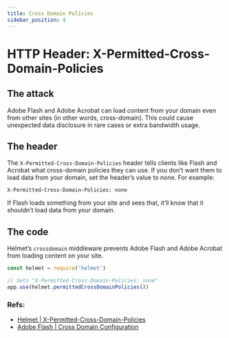 ```yaml
---
title: Cross Domain Policies
sidebar_position: 4
---
```


# HTTP Header: X-Permitted-Cross-Domain-Policies

## The attack

Adobe Flash and Adobe Acrobat can load content from your domain even from other sites (in other words, cross-domain). This could cause unexpected data disclosure in rare cases or extra bandwidth usage.

## The header

The `X-Permitted-Cross-Domain-Policies` header tells clients like Flash and Acrobat what cross-domain policies they can use. If you don’t want them to load data from your domain, set the header’s value to none. For example:

```
X-Permitted-Cross-Domain-Policies: none
```

If Flash loads something from your site and sees that, it’ll know that it shouldn’t load data from your domain.

## The code

Helmet’s `crossdomain` middleware prevents Adobe Flash and Adobe Acrobat from loading content on your site.

```js
const helmet = require('helmet')

// Sets "X-Permitted-Cross-Domain-Policies: none"
app.use(helmet.permittedCrossDomainPolicies())
```

### Refs:

- [Helmet | X-Permitted-Cross-Domain-Policies](https://helmetjs.github.io/docs/crossdomain)
- [Adobe Flash | Cross Domain Configuration](https://www.adobe.com/devnet-docs/acrobatetk/tools/AppSec/xdomain.html)